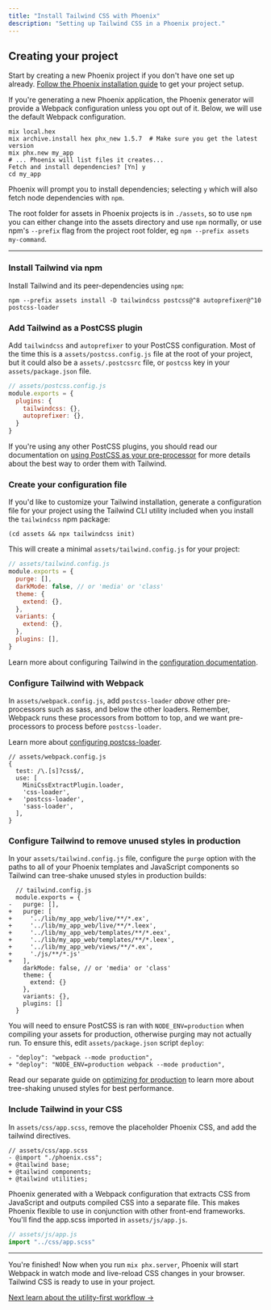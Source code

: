 ```yaml
---
title: "Install Tailwind CSS with Phoenix"
description: "Setting up Tailwind CSS in a Phoenix project."
---
```


## Creating your project

Start by creating a new Phoenix project if you don't have one set up already.
[Follow the Phoenix installation
guide](https://hexdocs.pm/phoenix/installation.html#content) to get your project
setup.

If you're generating a new Phoenix application, the Phoenix generator will
provide a Webpack configuration unless you opt out of it. Below, we will use the
default Webpack configuration.

```shell
mix local.hex
mix archive.install hex phx_new 1.5.7  # Make sure you get the latest version
mix phx.new my_app
# ... Phoenix will list files it creates...
Fetch and install dependencies? [Yn] y
cd my_app
```

Phoenix will prompt you to install dependencies; selecting `y` which will also
fetch node dependencies with `npm`.

The root folder for assets in Phoenix projects is in `./assets`, so to use `npm`
you can either change into the assets directory and use `npm` normally, or use
npm's `--prefix` flag from the project root folder, eg `npm --prefix assets
my-command`.

---

### Install Tailwind via npm

Install Tailwind and its peer-dependencies using `npm`:

```shell
npm --prefix assets install -D tailwindcss postcss@^8 autoprefixer@^10 postcss-loader
```

### Add Tailwind as a PostCSS plugin

Add `tailwindcss` and `autoprefixer` to your PostCSS configuration. Most of the
time this is a `assets/postcss.config.js` file at the root of your project, but
it could also be a `assets/.postcssrc` file, or `postcss` key in your
`assets/package.json` file.

```js
// assets/postcss.config.js
module.exports = {
  plugins: {
    tailwindcss: {},
    autoprefixer: {},
  }
}
```

If you're using any other PostCSS plugins, you should read our documentation on
[using PostCSS as your pre-processor](/docs/using-with-preprocessors) for more
details about the best way to order them with Tailwind.

### Create your configuration file

If you'd like to customize your Tailwind installation, generate a configuration
file for your project using the Tailwind CLI utility included when you install
the `tailwindcss` npm package:

```shell
(cd assets && npx tailwindcss init)
```

This will create a minimal `assets/tailwind.config.js` for your project:

```js
// assets/tailwind.config.js
module.exports = {
  purge: [],
  darkMode: false, // or 'media' or 'class'
  theme: {
    extend: {},
  },
  variants: {
    extend: {},
  },
  plugins: [],
}
```

Learn more about configuring Tailwind in the [configuration documentation](/docs/configuration).

### Configure Tailwind with Webpack

In `assets/webpack.config.js`, add `postcss-loader` _above_ other pre-processors
such as sass, and below the other loaders. Remember, Webpack runs these
processors from bottom to top, and we want pre-processors to process before
`postcss-loader`.

Learn more about [configuring postcss-loader](https://webpack.js.org/loaders/postcss-loader/).

```diff-js
// assets/webpack.config.js
{
  test: /\.[s]?css$/,
  use: [
    MiniCssExtractPlugin.loader,
    'css-loader',
+   'postcss-loader',
    'sass-loader',
  ],
}
```

### Configure Tailwind to remove unused styles in production

In your `assets/tailwind.config.js` file, configure the `purge` option with the
paths to all of your Phoenix templates and JavaScript components so Tailwind can
tree-shake unused styles in production builds:

```diff-js
  // tailwind.config.js
  module.exports = {
-   purge: [],
+   purge: [
+     '../lib/my_app_web/live/**/*.ex',
+     '../lib/my_app_web/live/**/*.leex',
+     '../lib/my_app_web/templates/**/*.eex',
+     '../lib/my_app_web/templates/**/*.leex',
+     '../lib/my_app_web/views/**/*.ex',
+     './js/**/*.js'
+   ],
    darkMode: false, // or 'media' or 'class'
    theme: {
      extend: {}
    },
    variants: {},
    plugins: []
  }
```

You will need to ensure PostCSS is ran with `NODE_ENV=production` when compiling
your assets for production, otherwise purging may not actually run. To ensure
this, edit `assets/package.json` script `deploy`:

```diff-js
- "deploy": "webpack --mode production",
+ "deploy": "NODE_ENV=production webpack --mode production",
```

Read our separate guide on [optimizing for
production](/docs/optimizing-for-production) to learn more about tree-shaking
unused styles for best performance.

### Include Tailwind in your CSS

In `assets/css/app.scss`, remove the placeholder Phoenix CSS, and add the
tailwind directives.

```diff-css
// assets/css/app.scss
- @import "./phoenix.css";
+ @tailwind base;
+ @tailwind components;
+ @tailwind utilities;
```

Phoenix generated with a Webpack configuration that extracts CSS from JavaScript
and outputs compiled CSS into a separate file. This makes Phoenix flexible to
use in conjunction with other front-end frameworks. You'll find the app.scss
imported in `assets/js/app.js`.

```js
// assets/js/app.js
import "../css/app.scss"
```

---

You're finished! Now when you run `mix phx.server`, Phoenix will start Webpack
in watch mode and live-reload CSS changes in your browser. Tailwind CSS is ready
to use in your project.

[Next learn about the utility-first workflow &rarr;](/docs/utility-first)
